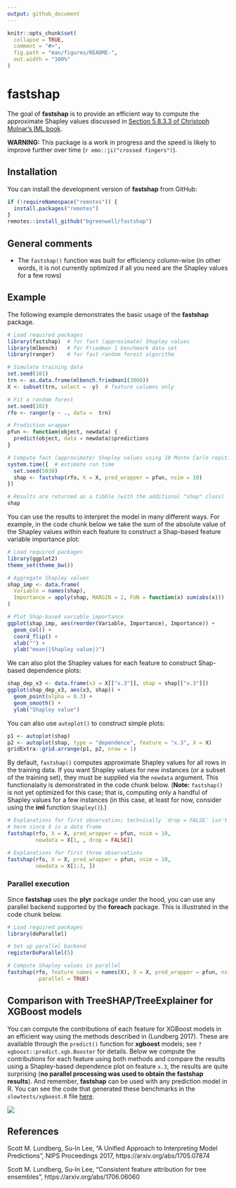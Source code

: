 ```yaml
---
output: github_document
---
```


<!-- README.md is generated from README.Rmd. Please edit that file -->

```r
knitr::opts_chunk$set(
  collapse = TRUE,
  comment = "#>",
  fig.path = "man/figures/README-",
  out.width = "100%"
)
```
# fastshap

<!-- badges: start -->
<!-- badges: end -->

The goal of **fastshap** is to provide an efficient way to compute the approximate Shapley values discussed in [Section 5.8.3.3 of Christoph Molnar's IML book](https://christophm.github.io/interpretable-ml-book/shapley.html). 

**WARNING:** This package is a work in progress and the speed is likely to improve further over time (`r emo::ji("crossed fingers")`).

## Installation

You can install the development version of **fastshap** from GitHub:

``` r
if (!requireNamespace("remotes")) {
  install.packages("remotes")
}
remotes::install_github("bgreenwell/fastshap")
```

## General comments

* The `fastshap()` function was built for efficiency column-wise (in other words, it is not currently optimized if all you need are the Shapley values for a few rows)


## Example

The following example demonstrates the basic usage of the **fastshap** package.

```r
# Load required packages
library(fastshap)  # for fast (approximate) Shapley values
library(mlbench)   # for Friedman 1 benchmark data set
library(ranger)    # for fast random forest algorithm

# Simulate training data
set.seed(101)
trn <- as.data.frame(mlbench.friedman1(3000))
X <- subset(trn, select = -y)  # feature columns only

# Fit a random forest
set.seed(102)
rfo <- ranger(y ~ ., data =  trn)

# Prediction wrapper
pfun <- function(object, newdata) {
  predict(object, data = newdata)$predictions
}

# Compute fast (approximate) Shapley values using 10 Monte Carlo repititions
system.time({  # estimate run time
  set.seed(5038)
  shap <- fastshap(rfo, X = X, pred_wrapper = pfun, nsim = 10)
})

# Results are returned as a tibble (with the additional "shap" class)
shap
```

You can use the results to interpret the model in many different ways. For example, in the code chunk below we take the sum of the absolute value of the Shapley values within each feature to construct a Shap-based feature variable importance plot:

```r
# Load required packages
library(ggplot2)
theme_set(theme_bw())

# Aggregate Shapley values
shap_imp <- data.frame(
  Variable = names(shap),
  Importance = apply(shap, MARGIN = 2, FUN = function(x) sum(abs(x)))
)

# Plot Shap-based variable importance
ggplot(shap_imp, aes(reorder(Variable, Importance), Importance)) +
  geom_col() +
  coord_flip() +
  xlab("") +
  ylab("mean(|Shapley value|)")
```

We can also plot the Shapley values for each feature to construct Shap-based dependence plots:

```r
shap_dep_x3 <- data.frame(x3 = X[["x.3"]], shap = shap[["x.3"]])
ggplot(shap_dep_x3, aes(x3, shap)) +
  geom_point(alpha = 0.3) +
  geom_smooth() +
  ylab("Shapley value")
```

You can also use `autoplot()` to construct simple plots:

```r
p1 <- autoplot(shap)
p2 <- autoplot(shap, type = "dependence", feature = "x.3", X = X)
gridExtra::grid.arrange(p1, p2, nrow = 1)
```

By default, `fastshap()` computes approximate Shapley values for all rows in the training data. If you want Shapley values for new instances (or a subset of the training set), they must be supplied via the `newdata` argument. This functionalaity is demonstrated in the code chunk below. (**Note:** `fastshap()` is not yet optimized for this case; that is, computing only a handful of Shapley values for a few instances (in this case, at least for now, consider using the **iml** function `Shapley()`).)

```r
# Explanations for first observation; technically `drop = FALSE` isn't necessary 
# here since X is a data frame
fastshap(rfo, X = X, pred_wrapper = pfun, nsim = 10,
         newdata = X[1, , drop = FALSE])

# Explanations for first three observations
fastshap(rfo, X = X, pred_wrapper = pfun, nsim = 10,
         newdata = X[1:3, ])
```



### Parallel execution

Since **fastshap** uses the **plyr** package under the hood, you can use any parallel backend supported by the **foreach** package. This is illustrated in the code chunk below.

```r
# Load required packages
library(doParallel)

# Set up parallel backend
registerDoParallel(5)

# Compute Shapley values in parallel
fastshap(rfo, feature_names = names(X), X = X, pred_wrapper = pfun, nsim = 10, 
         .parallel = TRUE)
```

## Comparison with TreeSHAP/TreeExplainer for XGBoost models

You can compute the contributions of each feature for XGBoost models in an efficient way using the methods described in (Lundberg 2017). These are available through the `predict()` function for **xgboost** models; see `?xgboost::predict.xgb.Booster` for details. Below we compute the contributions for each feature using both methods and compare the results using a Shapley-based dependence plot on feature `x.3`, the results are quite surprising (__no parallel processing was used to obtain the **fastshap** results__). And remember, **fastshap** can be used with any prediction model in R. You can see the code that generated these benchmarks in the `slowtests/xgboost.R` file [here](https://github.com/bgreenwell/fastshap/blob/master/slowtests/xgboost.R).

![](slowtests/treeshap-comparison.png)


## References

Scott M. Lundberg, Su-In Lee, "A Unified Approach to Interpreting Model Predictions", NIPS Proceedings 2017, https://arxiv.org/abs/1705.07874

Scott M. Lundberg, Su-In Lee, "Consistent feature attribution for tree ensembles", https://arxiv.org/abs/1706.06060
